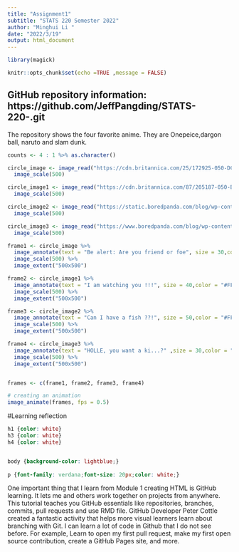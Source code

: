 ---
title: "Assignment1"
subtitle: "STATS 220 Semester 2022"
author: "Minghui Li "
date: "2022/3/19"
output: html_document
---
```{r}
library(magick)
```

```{r setup, include=FALSE}
knitr::opts_chunk$set(echo =TRUE ,message = FALSE)
```

## GitHub repository information: https://github.com/JeffPangding/STATS-220-.git

The repository shows the four favorite anime. They are Onepeice,dargon ball, naruto and slam dunk. 

```{r}
counts <- 4 : 1 %>% as.character()

circle_image <- image_read("https://cdn.britannica.com/25/172925-050-DC7E2298/black-cat-back.jpg") %>%
  image_scale(500)

circle_image1 <- image_read("https://cdn.britannica.com/87/205187-050-BEE2B338/tapetum-lucidum-light-retina-night-vision-vertebrates.jpg") %>%
  image_scale(500)

circle_image2 <- image_read("https://static.boredpanda.com/blog/wp-content/uploads/2021/02/602e59b32ea9d_c89bn5dgc1661__700.jpg") %>%
  image_scale(500)

circle_image3 <- image_read("https://www.boredpanda.com/blog/wp-content/uploads/2021/09/funny-cats-pictures-306-614083d845d32__700.jpg") %>%
  image_scale(500)

frame1 <- circle_image %>%
  image_annotate(text = "Be alert: Are you friend or foe", size = 30,color = "#FFB3FF") %>%
  image_scale(500) %>%
  image_extent("500x500")

frame2 <- circle_image1 %>%
  image_annotate(text = "I am watching you !!!", size = 40,color = "#FFB3FF" ) %>%
  image_scale(500) %>%
  image_extent("500x500")

frame3 <- circle_image2 %>%
  image_annotate(text = "Can I have a fish ??!", size = 50,color = "#FFB3FF",gravity = "center") %>%
  image_scale(500) %>%
  image_extent("500x500")

frame4 <- circle_image3 %>%
  image_annotate(text = "HOLLE, you want a ki...?" ,size = 30,color = "#FFB3FF") %>%
  image_scale(500) %>%
  image_extent("500x500")


frames <- c(frame1, frame2, frame3, frame4)

# creating an animation
image_animate(frames, fps = 0.5)
```

#Learning reflection
```{css}
h1 {color: white}
h3 {color: white}
h4 {color: white}


body {background-color: lightblue;}
  
p {font-family: verdana;font-size: 20px;color: white;}
```
   <p> One important thing that I learn from Module 1 creating HTML is GitHub learning. It lets me and others work together on projects from anywhere. This tutorial teaches you GitHub essentials like repositories, branches, commits, pull requests and use RMD file. GitHub Developer Peter Cottle created a fantastic activity that helps more visual learners learn about branching with Git. I can learn a lot of code in Github that I do not see before. For example, Learn to open my first pull request, make my first open source contribution, create a GitHub Pages site, and more.</p>
